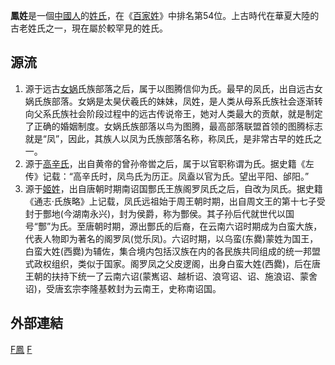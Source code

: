 {{unreferenced|time=2010-07-21T02:20:03+00:00}}
{{姓氏
|姓氏=凤
|繁體=鳳
|簡體=凤
|拼音=Fèng
|南京官話=fen<sup>4</sup>
|中国大陆=Feng
|台湾=Feng
|香港=Fung
|澳门=Fong
|新加坡=Hong
|马来西亚=Hong/Fong
|越南=Phụng
|韩国=봉
|反切=
|同音字=
|堂号=
|郡望=[[邰阳郡|邰阳郡]]
}}

'''鳳姓'''是一個[[中國人|中國人]]的[[姓氏|姓氏]]，在《[[百家姓|百家姓]]》中排名第54位。上古時代在華夏大陸的古老姓氏之一，現在屬於較罕見的姓氏。

==源流==
#源于远古[[女娲|女娲]]氏族部落之后，属于以图腾信仰为氏。最早的凤氏，出自远古女娲氏族部落。女娲是太昊伏羲氏的妹妹，凤姓，是人类从母系氏族社会逐渐转向父系氏族社会阶段过程中的远古传说帝王，她对人类最大的贡献，就是制定了正确的婚姻制度。女娲氏族部落以鸟为图腾，最高部落联盟首领的图腾标志就是“凤”，因此，其族人以凤为氏族部落名称，称凤氏，是非常古早的姓氏之一。
#源于[[高辛氏|高辛氏]]，出自黄帝的曾孙帝喾之后，属于以官职称谓为氏。据史籍《左传》记载：“高辛氏时，凤鸟氏为历正。凤盍以官为氏。望出平阳、邰阳。”
#源于[[姬姓|姬姓]]，出自唐朝时期南诏国酆氏王族阁罗凤氏之后，自改为凤氏。据史籍《通志·氏族略》上记载，凤氏远祖始于周王朝时期，出自周文王的第十七子受封于酆地(今湖南永兴)，封为侯爵，称为酆侯。其子孙后代就世代以国号“酆”为氏。至唐朝时期，源出酆氏的后裔，在云南六诏时期成为白蛮大族，代表人物即为著名的阁罗凤(觉乐凤)。六诏时期，以乌蛮(东爨)蒙姓为国王，白蛮大姓(西爨)为辅佐，集合境内包括汉族在内的各民族共同组成的统一邦盟式政权组织，类似于国家。阁罗凤之父皮逻阁，出身白蛮大姓(西爨)，后在唐王朝的扶持下统一了云南六诏(蒙嶲诏、越析诏、浪穹诏、{{Zy|邆|-{zh-cn:téng; zh-tw: ㄊㄥˊ ; zh-hk:tang4;}-}}{{Zy|赕|-{zh-cn:dǎn; zh-tw: ㄉㄢˇ ; zh-hk:daam6;}-}}诏、施浪诏、蒙舍诏)，受唐玄宗李隆基敕封为云南王，史称南诏国。

==外部連結==
{{Wikisource further reading}}

[[Category:罕見或停用漢姓|F鳳]]
[[Category:漢姓|F]]